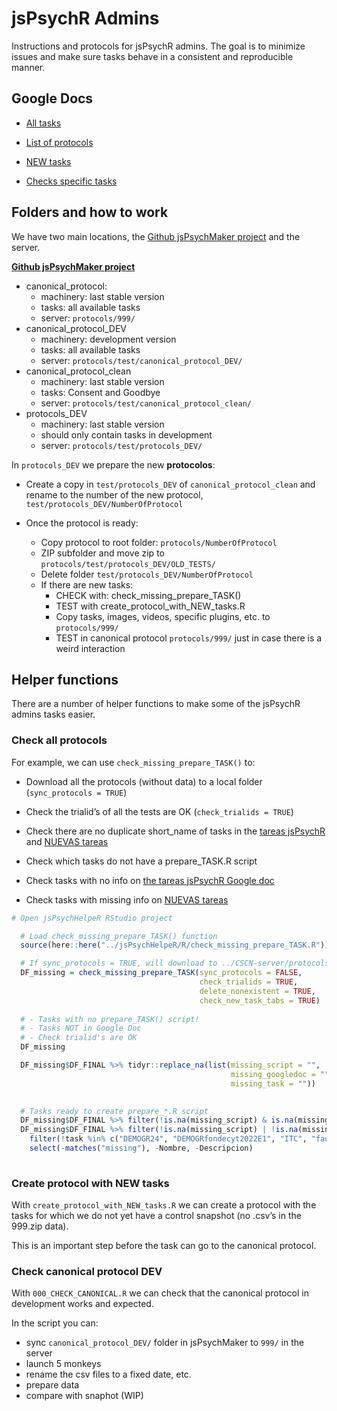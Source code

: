 # jsPsychR Admins {#jsPsychRAdmins}


<!-- TODO: create protocol to test new tasks in 999 with all available tasks... (extending canonical protocol with new tasks) -->


Instructions and protocols for jsPsychR admins. The goal is to minimize issues and make sure tasks behave in a consistent and reproducible manner.  


## Google Docs

- [All tasks](https://docs.google.com/spreadsheets/d/1Eo0F4GcmqWZ1cghTpQlA4aHsc8kTABss-HAeimE2IqA/edit#gid=0)  

- [List of protocols](https://docs.google.com/spreadsheets/d/13xX8aGhKmfz8zVvNuCMDnS6L6Dy6T1NlA6nTOqZuErA/edit#gid=0)  

- [NEW tasks](https://docs.google.com/spreadsheets/d/1LAsyTZ2ZRP_xLiUBkqmawwnKWgy8OCwq4mmWrrc_rpQ/edit#gid=0)  

- [Checks specific tasks](https://docs.google.com/spreadsheets/d/1fM_T-u-77DHEGTOV5A8BrMyXZfN-rt-MaKsfQV1v3u0/edit#gid=1315185109)  



## Folders and how to work

We have two main locations, the [Github jsPsychMaker project](https://github.com/gorkang/jsPsychMaker/) and the server.


**[Github jsPsychMaker project](https://github.com/gorkang/jsPsychMaker/)**

- canonical_protocol: 
  + machinery: last stable version
  + tasks: all available tasks
  + server: `protocols/999/`

- canonical_protocol_DEV  
  + machinery: development version
  + tasks: all available tasks
  + server: `protocols/test/canonical_protocol_DEV/`

- canonical_protocol_clean  
  + machinery: last stable version
  + tasks: Consent and Goodbye
  + server: `protocols/test/canonical_protocol_clean/`

- protocols_DEV
  + machinery: last stable version
  + should only contain tasks in development
  + server: `protocols/test/protocols_DEV/`
  

In `protocols_DEV` we prepare the new **protocolos**:  

  - Create a copy in `test/protocols_DEV` of `canonical_protocol_clean` and rename to the number of the new protocol, `test/protocols_DEV/NumberOfProtocol` 
  
  - Once the protocol is ready:  
  
	  + Copy protocol to root folder: `protocols/NumberOfProtocol`
	  + ZIP subfolder and move zip to `protocols/test/protocols_DEV/OLD_TESTS/`
	  + Delete folder `test/protocols_DEV/NumberOfProtocol`  
	  + If there are new tasks:
	    + CHECK with: check_missing_prepare_TASK()
	    + TEST with create_protocol_with_NEW_tasks.R
	    + Copy tasks, images, videos, specific plugins, etc. to `protocols/999/`
	    + TEST in canonical protocol `protocols/999/` just in case there is a weird interaction
  

<!-- test/tasks_DEV/ -->
<!-- - Maquinaria: ultima version estable -->
<!-- - Directorio para trabajar en las NUEVAS **tareas individuales** -->
<!-- - Una vez implementadas, copiar tareas (y sus imagenes, videos, ...) a 999/ -->

<!-- test/protocols_DEV/NEW_TASKS  -->


## Helper functions

There are a number of helper functions to make some of the jsPsychR admins tasks easier.  


### Check all protocols

For example, we can use `check_missing_prepare_TASK()` to:  


- Download all the protocols (without data) to a local folder (`sync_protocols = TRUE`)  

- Check the trialid's of all the tests are OK (`check_trialids = TRUE`)   

- Check there are no duplicate short_name of tasks in the [tareas jsPsychR](https://docs.google.com/spreadsheets/d/1Eo0F4GcmqWZ1cghTpQlA4aHsc8kTABss-HAeimE2IqA/edit#gid=0) and [NUEVAS tareas](https://docs.google.com/spreadsheets/d/1LAsyTZ2ZRP_xLiUBkqmawwnKWgy8OCwq4mmWrrc_rpQ/edit#gid=0)  

- Check which tasks do not have a prepare_TASK.R script  

- Check tasks with no info on [the tareas jsPsychR Google doc](https://docs.google.com/spreadsheets/d/1Eo0F4GcmqWZ1cghTpQlA4aHsc8kTABss-HAeimE2IqA/edit#gid=0)  

- Check tasks with missing info on [NUEVAS tareas](https://docs.google.com/spreadsheets/d/1LAsyTZ2ZRP_xLiUBkqmawwnKWgy8OCwq4mmWrrc_rpQ/edit#gid=0)  


```r

# Open jsPsychHelpeR RStudio project

  # Load check_missing_prepare_TASK() function
  source(here::here("../jsPsychHelpeR/R/check_missing_prepare_TASK.R"))

  # If sync_protocols = TRUE, will download to ../CSCN-server/protocols all the protocols from the server
  DF_missing = check_missing_prepare_TASK(sync_protocols = FALSE, 
                                          check_trialids = TRUE, 
                                          delete_nonexistent = TRUE, 
                                          check_new_task_tabs = TRUE)
  
  # - Tasks with no prepare_TASK() script!
  # - Tasks NOT in Google Doc
  # - Check trialid's are OK
  DF_missing

  DF_missing$DF_FINAL %>% tidyr::replace_na(list(missing_script = "", 
                                                 missing_googledoc = "",
                                                 missing_task = ""))

  
  # Tasks ready to create prepare_*.R script   
  DF_missing$DF_FINAL %>% filter(!is.na(missing_script) & is.na(missing_gdoc))
  DF_missing$DF_FINAL %>% filter(!is.na(missing_script) | !is.na(missing_gdoc)) %>% 
    filter(!task %in% c("DEMOGR24", "DEMOGRfondecyt2022E1", "ITC", "fauxPasEv")) %>%  # "MDDF_respaldo", "mic_test", "faux_pas",
    select(-matches("missing"), -Nombre, -Descripcion) 
  
```



### Create protocol with NEW tasks

With `create_protocol_with_NEW_tasks.R` we can create a protocol with the tasks for which we do not yet have a control snapshot (no .csv's in the 999.zip data). 

This is an important step before the task can go to the canonical protocol.  





### Check canonical protocol DEV

With `000_CHECK_CANONICAL.R` we can check that the canonical protocol in development works and expected.

In the script you can:  

- sync `canonical_protocol_DEV/` folder in jsPsychMaker to `999/` in the server
- launch 5 monkeys
- rename the csv files to a fixed date, etc.
- prepare data
- compare with snaphot (WIP)
